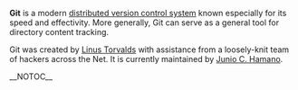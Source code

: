 <b>Git</b> is a modern [[distributed version control system]] known especially for its speed and effectivity. More generally, Git can serve as a general tool for directory content tracking.

Git was created by [[Linus Torvalds]] with assistance from a loosely-knit team of hackers across the Net. It is currently maintained by [[Junio C. Hamano]].

__NOTOC__